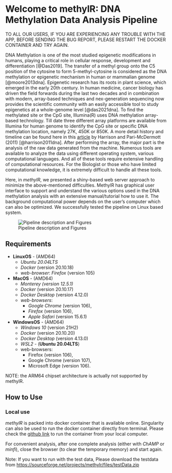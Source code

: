 # Welcome to methylR: DNA Methylation Data Analysis Pipeline

::: {.callout-important}
TO ALL OUR USERS, IF YOU ARE EXPERIENCING ANY TROUBLE WITH THE APP, BEFORE SENDING THE BUG REPORT, PLEASE RESTART THE DOCKER CONTAINER AND TRY AGAIN.
:::

DNA Methylation is one of the most studied epigenetic modifications in humans, playing a critical role in cellular response, development and differentiation [@Das2019]. The transfer of a methyl group onto the C5 position of the cytosine to form 5-methyl-cytosine is considered as the DNA methylation or epigenetic mechanism in human or mammalian genome [@moore2013dna].
Epigenetic research has its roots in plant science, which emerged in the early 20th century. In human medicine, cancer biology has driven the field forwards during the last two decades and in combination with modern, array-based techniques and nex-generation sequencing now provides the scientific community with an easily accessible tool to study epigenetics at a whole-genome level [@das2021dna].
To find the methylated site or the CpG site, Illumina(R) uses DNA methylation array-based technology. Till date three different array platforms are available from Illumina for human genome to identify the CpG site or specific DNA methylation location, namely 27K, 450K or 850K. A more detail history and timeline can be found here in this [article](https://www.frontiersin.org/articles/10.3389/fgene.2011.00074/full) by Harrison and Pari-McDermott (2011) [@harrison2011dna]. After performing the array, the major part is the analysis of the raw data generated from the machine. Numerous tools are available to analyze the data using different operating system, various computational languages. And all of these tools require extensive handling of computational resources. For the Biologist or those who have limited computational knowledge, it is extremely difficult to handle all these tools.

Here, in *methylR*, we presented a shiny-based web server approach to minimize the above-mentioned difficulties. MethylR has graphical user interface to support and understand the various options used in the DNA methylation analysis with an extensive manual/tutorial how to use it. The background computational power depends on the user's computer which can also be optimized. We successfully tested the pipeline on Linux based system. \

![Pipeline description and Figures](_images/Figure1.png)

## Requirements
- **LinuxOS** - (AMD64)
    - *Ubuntu 20.04LTS*
    - *Docker* (version 20.10.18)
    - *web-browser*: *Firefox* (version 105)
- **MacOS** - (AMD64)
    - *Monterey (version 12.5.1)*
    - *Docker* (version 20.10.17)
    - *Docker Desktop* (version 4.12.0)
    - *web-browsers*:
        - *Google Chrome* (version 106),
        - *Firefox* (version 106),
        - *Apple Safari* (version 15.6.1)
- **WindowsOS** - (AMD64)
    - *Windows 10* (version 21H2)
    - *Docker* (version 20.10.20)
    - *Docker Desktop* (version 4.13.0)
    - *WSL2* - (**Ubuntu 20.04LTS**)
    - web-browsers:
        - Firefox (version 106),
        - Google Chrome (version 107),
        - Microsoft Edge (version 106).

NOTE: the ARM64 chipset architecture is actually not supported by methylR.

## How to Use

### Local use
*methylR* is packed into docker container that is available online. Singularity can also be used to run the docker container directly from terminal.
Please check the [github link](https://github.com/JD2112/methylr) to run the container from your local computer. \

::: {.callout-important}
For convenient analysis, after one complete analysis (either with *ChAMP* or *minfi*), close the browser (to clear the temporary memory) and start again.
:::


::: {.callout-note}
Note: If you want to run with the test data, Please download the testdata from [https://sourceforge.net/projects/methylr/files/testData.zip](https://sourceforge.net/projects/methylr/files/testData.zip)
:::
